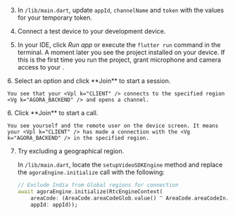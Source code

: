 <PlatformWrapper platform="flutter">

3. In `/lib/main.dart`, update `appId`, `channelName` and `token` with the values for your temporary token.

4. Connect a test device to your development device.

5. In your IDE, click *Run app* or execute the `flutter run` command in the terminal. A moment later you see the project installed on your device.
   If this is the first time you run the project, grant microphone and camera access to your <Vpl k="CLIENT" />.

<ProductWrapper notAllowed="video-calling">
6. Select an option and click **Join** to start a session. 

    You see that your <Vpl k="CLIENT" /> connects to the specified region <Vg k="AGORA_BACKEND" /> and opens a channel.
</ProductWrapper>

<ProductWrapper product="video-calling">
6. Click **Join** to start a call.

    You see yourself and the remote user on the device screen. It means your <Vpl k="CLIENT" /> has made a connection with the <Vg k="AGORA_BACKEND" /> in the specified region.
</ProductWrapper>

7. Try excluding a geographical region.

    In `/lib/main.dart`, locate the `setupVideoSDKEngine` method and replace the `agoraEngine.initialize` call with the following:

    ``` dart
    // Exclude India from Global regions for connection
    await agoraEngine.initialize(RtcEngineContext(
        areaCode: (AreaCode.areaCodeGlob.value() ^ AreaCode.areaCodeIn.value()),
        appId: appId));
    ```
</PlatformWrapper>
